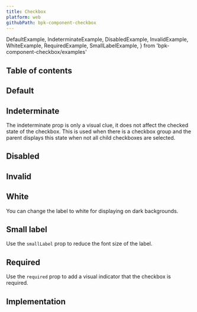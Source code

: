 ```yaml
---
title: Checkbox
platform: web
githubPath: bpk-component-checkbox
---
```



  DefaultExample,
  IndeterminateExample,
  DisabledExample,
  InvalidExample,
  WhiteExample,
  RequiredExample,
  SmallLabelExample,
} from 'bpk-component-checkbox/examples'

## Table of contents

## Default

<PresentationBlock>
  <DefaultExample />
</PresentationBlock>

## Indeterminate

The indeterminate prop is only a visual clue, it does not affect the checked state of the checkbox. This is used when there is a checkbox group and the parent displays this state when not all child checkboxes are selected.

<PresentationBlock>
  <IndeterminateExample />
</PresentationBlock>

## Disabled

<PresentationBlock>
  <DisabledExample />
</PresentationBlock>

## Invalid

<PresentationBlock>
  <InvalidExample />
</PresentationBlock>

## White

You can change the label to white for displaying on dark backgrounds.

<PresentationBlock darkBackground>
  <WhiteExample />
</PresentationBlock>

## Small label

Use the `smallLabel` prop to reduce the font size of the label.

<PresentationBlock>
  <SmallLabelExample />
</PresentationBlock>

## Required

Use the `required` prop to add a visual indicator that the checkbox is required.

<PresentationBlock>
  <RequiredExample />
</PresentationBlock>

## Implementation

<Readme file={readme} />
